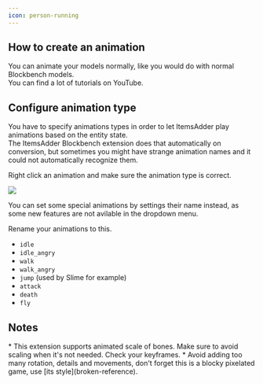 ```yaml
---
icon: person-running
---
```


## How to create an animation

You can animate your models normally, like you would do with normal Blockbench models.\
You can find a lot of tutorials on YouTube.


<Card title="Results" icon="link" href="https://www.youtube.com/results?search_query=blockbench+animation+tutorial" horizontal></Card>


## Configure animation type

You have to specify animations types in order to let ItemsAdder play animations based on the entity state.\
The ItemsAdder Blockbench extension does that automatically on conversion, but sometimes you might have strange animation names and it could not automatically recognize them.

Right click an animation and make sure the animation type is correct.

![](</assets/images/image (101).png>)

You can set some special animations by settings their name instead, as some new features are not avilable in the dropdown menu.

Rename your animations to this.

* `idle`
* `idle_angry`
* `walk`
* `walk_angry`
* `jump` (used by Slime for example)&#x20;
* `attack`
* `death`
* `fly`

## Notes


<Note>
* This extension supports animated scale of bones. Make sure to avoid scaling when it's not needed. Check your keyframes.
* Avoid adding too many rotation, details and movements, don't forget this is a blocky pixelated game, use [its style](broken-reference).
</Note>

